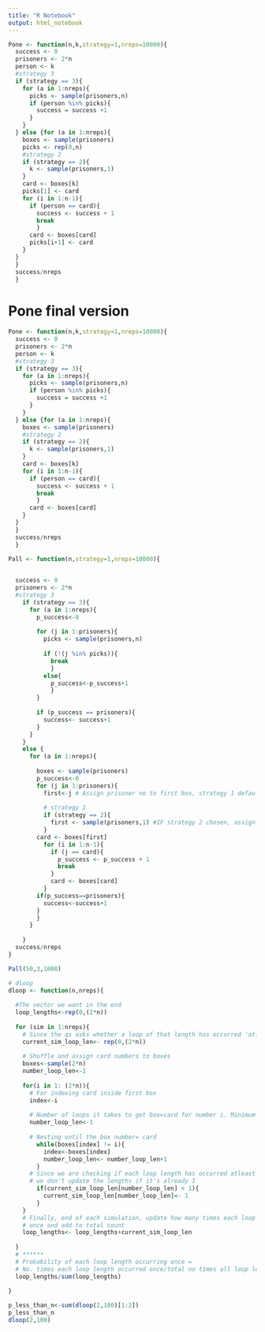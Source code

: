 ```yaml
---
title: "R Notebook"
output: html_notebook
---
```


```r
Pone <- function(n,k,strategy=1,nreps=10000){
  success <- 0
  prisoners <- 2*n
  person <- k
  #strategy 3
  if (strategy == 3){
    for (a in 1:nreps){
      picks <- sample(prisoners,n)
      if (person %in% picks){
        success = success +1
      }
    }
  } else {for (a in 1:nreps){
    boxes <- sample(prisoners)
    picks <- rep(0,n)
    #strategy 2
    if (strategy == 2){
      k <- sample(prisoners,1)
    }
    card <- boxes[k]
    picks[1] <- card
    for (i in 1:n-1){
      if (person == card){
        success <- success + 1
        break
        }
      card <- boxes[card]
      picks[i+1] <- card
    }
  }
  }
  success/nreps
  }
```
# Pone final version

```r
Pone <- function(n,k,strategy=1,nreps=10000){
  success <- 0
  prisoners <- 2*n
  person <- k
  #strategy 3
  if (strategy == 3){
    for (a in 1:nreps){
      picks <- sample(prisoners,n)
      if (person %in% picks){
        success = success +1
      }
    }
  } else {for (a in 1:nreps){
    boxes <- sample(prisoners)
    #strategy 2
    if (strategy == 2){
      k <- sample(prisoners,1)
    }
    card <- boxes[k]
    for (i in 1:n-1){
      if (person == card){
        success <- success + 1
        break
        }
      card <- boxes[card]
    }
  }
  }
  success/nreps
  }
```

```r
Pall <- function(n,strategy=1,nreps=10000){
  

  success <- 0
  prisoners <- 2*n
  #strategy 3
    if (strategy == 3){
      for (a in 1:nreps){
        p_success<-0
        
        for (j in 1:prisoners){
          picks <- sample(prisoners,n)
      
          if (!(j %in% picks)){
            break
            }
          else{
            p_success<-p_success+1
            }
        }
        
        if (p_success == prisoners){
          success<- success+1
        }
      }
    }
    else {
      for (a in 1:nreps){
      
        boxes <- sample(prisoners)
        p_success<-0
        for (j in 1:prisoners){
          first<-j # Assign prisoner no to first box, strategy 1 default
          
          # strategy 2
          if (strategy == 2){
            first <- sample(prisoners,1) #IF strategy 2 chosen, assign random no
          }
        card <- boxes[first]
          for (i in 1:n-1){
            if (j == card){
              p_success <- p_success + 1
              break
            }
            card <- boxes[card]
          }
        if(p_success==prisoners){
          success<-success+1
        }
        }
      }
    
    }
  success/nreps
}
```

```r
Pall(50,3,1000)
```

```r
# dloop
dloop <- function(n,nreps){
  
  #The vector we want in the end
  loop_lengths<-rep(0,(2*n))
  
  for (sim in 1:nreps){
    # Since the qs asks whether a loop of that length has occurred 'atleast' once for a random shuffle of boxes(and not the total no of times each loop length), for each simulation we create a vector of zeroes and add to it to indicate whether a loop of that length has occurred in the current simulation atleast once
    current_sim_loop_len<- rep(0,(2*n))
    
    # Shuffle and assign card numbers to boxes
    boxes<-sample(2*n)
    number_loop_len<-1
    
    for(i in 1: (2*n)){
      # For indexing card inside first box
      index<-i
      
      # Number of loops it takes to get box=card for number i. Minimum no of loops is 1
      number_loop_len<-1
      
      # Nesting until the box number= card
        while(boxes[index] != i){
          index<-boxes[index]
          number_loop_len<- number_loop_len+1
        }
      # Since we are checking if each loop length has occurred atleast once,
      # we don't update the lengths if it's already 1 
        if(current_sim_loop_len[number_loop_len] < 1){
          current_sim_loop_len[number_loop_len]<- 1
        }
    }
    # Finally, end of each simulation, update how many times each loop len has occurred 
    # once and add to total count
    loop_lengths<- loop_lengths+current_sim_loop_len
    
  }
  # ******
  # Probability of each loop length occurring once = 
  # No. times each loop length occurred once/total no times all loop lengths occurred once
  loop_lengths/sum(loop_lengths)
  
}
```


```r
p_less_than_n<-sum(dloop(2,100)[1:2])
p_less_than_n
dloop(2,100)
```


